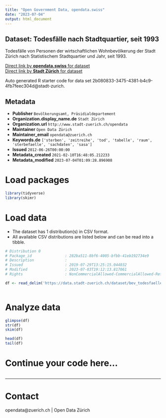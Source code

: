 ```yaml
---
title: "Open Government Data, opendata.swiss"
date: "2023-07-04"
output: html_document
---
```


## Dataset: Todesfälle nach Stadtquartier, seit 1993


Todesfälle von Personen der wirtschaftlichen Wohnbevölkerung der Stadt Zürich nach Statistischem Stadtquartier und Jahr, seit 1993.


[Direct link by **opendata.swiss** for dataset](https://opendata.swiss/de/dataset/todesfalle-nach-stadtquartier-seit-19933)<br>
[Direct link by **Stadt Zürich** for dataset](https://data.stadt-zuerich.ch/dataset/bev_todesfaelle_jahr_quartier_od4220)

Auto generated R starter code for data set 2b080833-3475-4381-b4c9-4fb7feec304d@stadt-zurich.

## Metadata

- **Publisher** `Bevölkerungsamt, Präsidialdepartement`
- **Organization.display_name.de** `Stadt Zürich`
- **Organization.url** `http://www.stadt-zuerich.ch/opendata`
- **Maintainer** `Open Data Zürich`
- **Maintainer_email** `opendata@zuerich.ch`
- **Keywords.de** `['sterben', 'zeitreihe', 'tod', 'tabelle', 'raum', 'sterbefaelle', 'sachdaten', 'sasa']`
- **Issued** `2012-06-26T00:00:00`
- **Metadata_created** `2021-02-10T16:48:05.212233`
- **Metadata_modified** `2023-07-04T01:09:28.896908`


# Load packages

```r

library(tidyverse)
library(skimr)

```

# Load data

-   The dataset has 1 distribution(s) in CSV format.
-   All available CSV distributions are listed below and can be read into a tibble.

```r

# Distribution 0
# Package_id               : 282ba511-8bf6-4005-bfbb-41eb192734e9
# Description              : 
# Issued                   : 2019-07-29T13:25:15.044032
# Modified                 : 2023-07-03T19:12:13.817061
# Rights                   : NonCommercialAllowed-CommercialAllowed-ReferenceNotRequired

df <- read_delim('https://data.stadt-zuerich.ch/dataset/bev_todesfaelle_jahr_quartier_od4220/download/BEV422OD4220.csv')



```

# Analyze data

```r

glimpse(df)
str(df)
skim(df)

head(df)
tail(df)

```

# Continue your code here...

```r

```

------------------------------------------------------------------------

# Contact

opendata@zuerich.ch | Open Data Zürich
